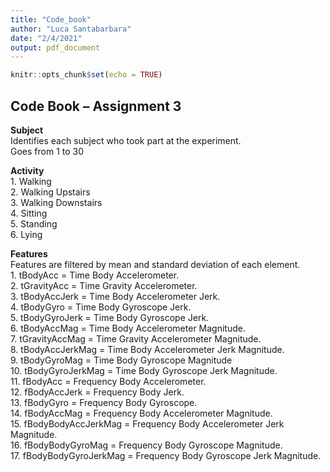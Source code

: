 ---
title: "Code_book"
author: "Luca Santabarbara"
date: "2/4/2021"
output: pdf_document
---

```{r setup, include=FALSE}
knitr::opts_chunk$set(echo = TRUE)
```


## Code Book -- Assignment 3

**Subject**\
Identifies each subject who took part at the experiment. \
Goes from 1 to 30\
  
**Activity**\
1. Walking\
2. Walking Upstairs\
3. Walking Downstairs\
4. Sitting\
5. Standing\
6. Lying\
  
**Features**\
Features are filtered by mean and standard deviation of each element.\
1. tBodyAcc = Time Body Accelerometer.\
2. tGravityAcc = Time Gravity Accelerometer.\
3. tBodyAccJerk = Time Body Accelerometer Jerk.\
4. tBodyGyro = Time Body Gyroscope Jerk.\
5. tBodyGyroJerk = Time Body Gyroscope Jerk.\
6. tBodyAccMag = Time Body Accelerometer Magnitude.\
7. tGravityAccMag = Time Gravity Accelerometer Magnitude.\
8. tBodyAccJerkMag = Time Body Accelerometer Jerk Magnitude.\
9. tBodyGyroMag = Time Body Gyroscope Magnitude\
10. tBodyGyroJerkMag = Time Body Gyroscope Jerk Magnitude.\
11. fBodyAcc = Frequency Body Accelerometer.\
12. fBodyAccJerk = Frequency Body Jerk.\
13. fBodyGyro = Frequency Body Gyroscope.\
14. fBodyAccMag = Frequency Body Accelerometer Magnitude.\
15. fBodyBodyAccJerkMag = Frequency Body Accelerometer Jerk Magnitude.\
16. fBodyBodyGyroMag = Frequency Body Gyroscope Magnitude.\
17. fBodyBodyGyroJerkMag = Frequency Body Gyroscope Jerk Magnitude.\
